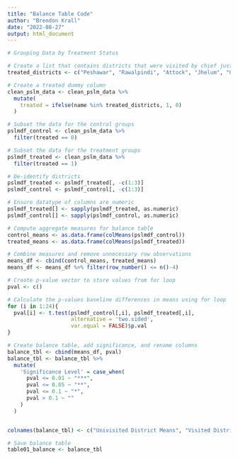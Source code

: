 ```yaml
---
title: "Balance Table Code"
author: "Brendon Krall"
date: "2022-08-27"
output: html_document
---
```


```r
# Grouping Data by Treatment Status 

# Create a list that contains districts that were visited by chief justice 
treated_districts <- c("Peshawar", "Rawalpindi", "Attock", "Jhelum", "Gujrat", "Sargodha", "Faisalabad", "Lahore", "Gujranwala", "Sialkot", "Multan", "Dera Ghazi Khan", "Muzaffargarh", "Sahiwal", "Bahawalpur", "Sukkur", "Larkana", "Shaheed Benazirabad", "Khairpur", "Hyderabad", "Karachi", "Quetta", "Abbottabad", "Okara", "Chakwal", "Khanewal", "Naushehro Feroze", "Hafizabad", "Haripur", "Matiari", "Islamabad", "Chiniot")

# Create a treated dummy column
clean_pslm_data <- clean_pslm_data %>%
  mutate(
    treated = ifelse(name %in% treated_districts, 1, 0)
  )

# Subset the data for the control groups
pslmdf_control <- clean_pslm_data %>%
  filter(treated == 0)

# Subset the data for the treatment groups
pslmdf_treated <- clean_pslm_data %>%
  filter(treated == 1)

# De-identify districts
pslmdf_treated <- pslmdf_treated[, -c(1:3)]
pslmdf_control <- pslmdf_control[, -c(1:3)]

# Ensure datatype of columns are numeric 
pslmdf_treated[] <- sapply(pslmdf_treated, as.numeric)
pslmdf_control[] <- sapply(pslmdf_control, as.numeric)

# Compute aggregate measures for balance table
control_means <- as.data.frame(colMeans(pslmdf_control))
treated_means <- as.data.frame(colMeans(pslmdf_treated))

# Combine measures and remove unnecessary row observations
means_df <- cbind(control_means, treated_means)
means_df <- means_df %>% filter(row_number() <= n()-4)

# Create p-value vector to store values from for loop 
pval <- c()

# Calculate the p-values baseline differences in means using for loop
for (i in 1:24){
  pval[i] <- t.test(pslmdf_control[,i], pslmdf_treated[,i],
                    alternative = 'two.sided',
                    var.equal = FALSE)$p.val
}

# Create balance table, add significance, and rename columns
balance_tbl <- cbind(means_df, pval)
balance_tbl <- balance_tbl %>%
  mutate(
    'Significance Level' = case_when(
      pval <= 0.01 ~ "***",
      pval <= 0.05 ~ "**",
      pval <= 0.1 ~ "*",
      pval > 0.1 ~ ""
    )
  )


colnames(balance_tbl) <- c("Univisited District Means", "Visited District Means", "P-Value", "Significance Level")

# Save balance table 
table01_balance <- balance_tbl
```
